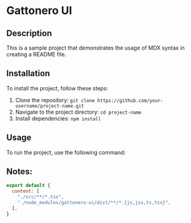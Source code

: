 # Gattonero UI

## Description

This is a sample project that demonstrates the usage of MDX syntax in creating a README file.

## Installation

To install the project, follow these steps:

1. Clone the repository: `git clone https://github.com/your-username/project-name.git`
2. Navigate to the project directory: `cd project-name`
3. Install dependencies: `npm install`

## Usage

To run the project, use the following command:


## Notes:

```javascript
export default {
  content: [
    "./src/**/*.tsx",
    "./node_modules/gattonero-ui/dist/**/*.{js,jsx,ts,tsx}",
  ],
}
```